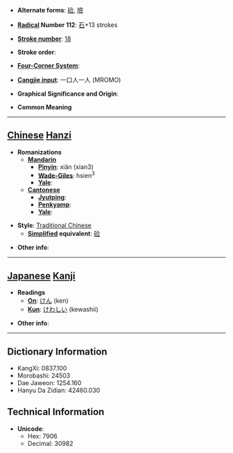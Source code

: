 * '''Alternate forms''': [[硷]], [[險]]

* '''[[Wiktionary:Chinese radical index| Radical]] Number 112''': [[Wiktionary:Chinese radical index 石|石]]+13 strokes

* '''[[Wiktionary:Chinese total strokes index|Stroke number]]''': [[Wiktionary:Chinese total strokes index 18|18]]

* '''Stroke order''': 

* '''[[Wiktionary:Chinese four corner index|Four-Corner System]]''': 

* '''[[Wiktionary:Chinese Cangjie index|Cangjie input]]''': 一口人一人 (MROMO)

* '''Graphical Significance and Origin''': 

* '''Common Meaning'''

----

== [[Chinese]] [[Hanzi]] ==

* '''Romanizations'''
** '''[[Mandarin]]'''
*** '''[[Pinyin]]''': xiǎn (xian3)
*** '''[[Wade-Giles]]''': hsien<sup>3</sup>
*** '''[[Yale]]''': 
** '''[[Cantonese]]'''
*** '''[[Jyutping]]''':
*** '''[[Penkyamp]]''': 
*** '''[[Yale]]''': 

* '''Style''': [[Traditional Chinese]] 
** '''[[Simplified Chinese|Simplified]] equivalent''': [[硷]]

* '''Other info''': 

----

== [[Japanese]] [[Kanji]] ==

* '''Readings'''
** '''[[On]]''': [[けん]] (ken)
** '''[[Kun]]''': [[けわしい]] (kewashii)

* '''Other info''':  

----

== Dictionary Information ==

* KangXi: 0837.100
* Morobashi: 24503
* Dae Jaweon: 1254.160
* Hanyu Da Zidian: 42460.030

== Technical Information ==

* '''Unicode''':
** Hex: 7906
** Decimal: 30982